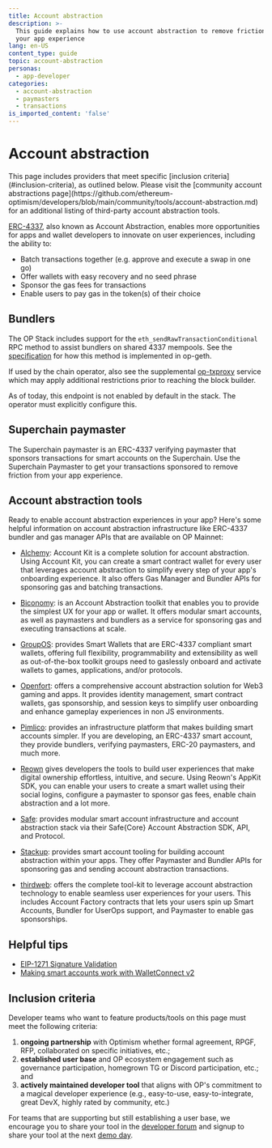 ```yaml
---
title: Account abstraction
description: >-
  This guide explains how to use account abstraction to remove friction from
  your app experience
lang: en-US
content_type: guide
topic: account-abstraction
personas:
  - app-developer
categories:
  - account-abstraction
  - paymasters
  - transactions
is_imported_content: 'false'
---
```



# Account abstraction

<Callout type="default">
  This page includes providers that meet specific [inclusion criteria](#inclusion-criteria), as outlined below. Please visit the [community account abstractions page](https://github.com/ethereum-optimism/developers/blob/main/community/tools/account-abstraction.md) for an additional listing of third-party account abstraction tools.
</Callout>

[ERC-4337](https://www.erc4337.io/docs/paymasters/introduction), also known as Account Abstraction, enables more opportunities for apps and wallet developers to innovate on user experiences, including the ability to:

*   Batch transactions together (e.g. approve and execute a swap in one go)
*   Offer wallets with easy recovery and no seed phrase
*   Sponsor the gas fees for transactions
*   Enable users to pay gas in the token(s) of their choice

## Bundlers

The OP Stack includes support for the `eth_sendRawTransactionConditional` RPC method to assist bundlers on shared 4337 mempools. See the [specification](/stack/features/send-raw-transaction-conditional) for how this method is implemented in op-geth.

If used by the chain operator, also see the supplemental [op-txproxy](/operators/chain-operators/tools/op-txproxy) service which may apply additional restrictions prior to reaching the block builder.

<Callout type="info">
    As of today, this endpoint is not enabled by default in the stack. The operator must explicitly configure this.
</Callout>

## Superchain paymaster

The Superchain paymaster is an ERC-4337 verifying paymaster that sponsors transactions for smart accounts on the Superchain. Use the Superchain Paymaster to get your transactions sponsored to remove friction from your app experience. 

## Account abstraction tools

Ready to enable account abstraction experiences in your app? Here's some helpful information on account abstraction infrastructure like ERC-4337 bundler and gas manager APIs that are available on OP Mainnet:

*   [Alchemy](https://www.alchemy.com/account-abstraction): 
    Account Kit is a complete solution for account abstraction. Using Account Kit, you can create a smart contract wallet for every user that leverages account abstraction to simplify every step of your app's onboarding experience. It also offers Gas Manager and Bundler APIs for sponsoring gas and batching transactions.

*   [Biconomy](https://docs.biconomy.io/): is an Account Abstraction toolkit that enables you to provide the simplest UX for your app or wallet. It offers modular smart accounts, as well as paymasters and bundlers as a service for sponsoring gas and executing transactions at scale.

*   [GroupOS](https://docs.groupos.xyz/introduction/group-os): provides Smart Wallets that are ERC-4337 compliant smart wallets, offering full flexibility, programmability and extensibility as well as out-of-the-box toolkit groups need to gaslessly onboard and activate wallets to games, applications, and/or protocols.

*   [Openfort](https://openfort.xyz/docs): offers a comprehensive account abstraction solution for Web3 gaming and apps. It provides identity management, smart contract wallets, gas sponsorship, and session keys to simplify user onboarding and enhance gameplay experiences in non JS environments.

*   [Pimlico](https://docs.pimlico.io/): provides an infrastructure platform that makes building smart accounts simpler. If you are developing, an ERC-4337 smart account, they provide bundlers, verifying paymasters, ERC-20 paymasters, and much more.

*   [Reown](https://reown.com/?utm_source=optimism&utm_medium=docs&utm_campaign=backlinks) gives developers the tools to build user experiences that make digital ownership effortless, intuitive, and secure. Using Reown's AppKit SDK, you can enable your users to create a smart wallet using their social logins, configure a paymaster to sponsor gas fees, enable chain abstraction and a lot more.

*   [Safe](https://docs.safe.global/home/what-is-safe): provides modular smart account infrastructure and account abstraction stack via their Safe\{Core\} Account Abstraction SDK, API, and Protocol.

*   [Stackup](https://docs.stackup.sh/docs): provides smart account tooling for building account abstraction within your apps. They offer Paymaster and Bundler APIs for sponsoring gas and sending account abstraction transactions.

*   [thirdweb](https://portal.thirdweb.com/react/v5/account-abstraction/get-started?utm_source=opdocs&utm_medium=docs):
    offers the complete tool-kit to leverage account abstraction technology to enable seamless user experiences for your users. This includes Account Factory contracts that lets your users spin up Smart Accounts, Bundler for UserOps support, and Paymaster to enable gas sponsorships. 

## Helpful tips

*   [EIP-1271 Signature Validation](https://eip1271.io/)
*   [Making smart accounts work with WalletConnect v2](https://safe-global.notion.site/WalletConnect-v2-update-Issues-and-solutions-for-smart-wallets-3fc32fad6af4485fa5823eaebd486819)

## Inclusion criteria

Developer teams who want to feature products/tools on this page must meet the following criteria:

1.  **ongoing partnership** with Optimism whether formal agreement, RPGF, RFP, collaborated on specific initiatives, etc.;
2.  **established user base** and OP ecosystem engagement such as governance participation, homegrown TG or Discord participation, etc.; and
3.  **actively maintained developer tool** that aligns with OP's commitment to a magical developer experience (e.g., easy-to-use, easy-to-integrate, great DevX, highly rated by community, etc.)

For teams that are supporting but still establishing a user base, we encourage you to share your tool in the [developer forum](https://github.com/ethereum-optimism/developers/discussions/categories/show-and-tell) and signup to share your tool at the next [demo day](https://community.optimism.io/docs/contribute/demo-day/).
